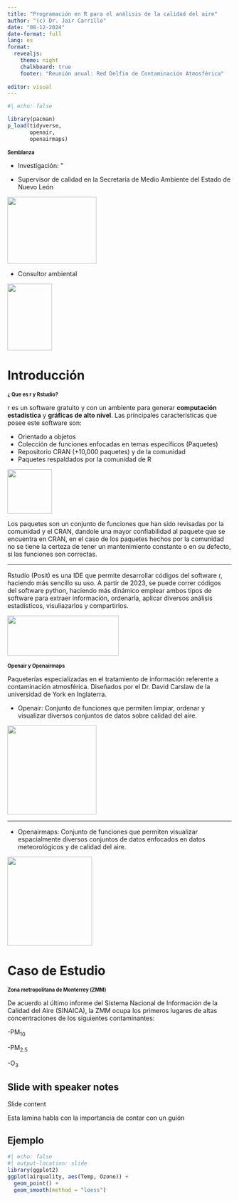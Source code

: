 ```yaml
---
title: "Programación en R para el análisis de la calidad del aire"
author: "(c) Dr. Jair Carrillo"
date: "08-12-2024"
date-format: full
lang: es
format:
  revealjs: 
    theme: night
    chalkboard: true
    footer: "Reunión anual: Red Delfin de Contaminación Atmosférica"
  
editor: visual
---
```


```r
#| echo: false

library(pacman)
p_load(tidyverse,
       openair,
       openairmaps)
```


# Semblanza {style="font-size: 0.8em; text-align:justify"}

:::incremental
- Investigación: "


- Supervisor de calidad en la Secretaría de Medio Ambiente del Estado de Nuevo León

![](main_presentation_files/figure-presentation/sima.jpg){.absolute top=270 left=900 width="200" height="150"}


- Consultor ambiental 

![](main_presentation_files/figure-presentation/consultoria.jpg){.absolute top=500 left=900 width="100" height="150"}
:::
# Introducción

# ¿ Que es r y Rstudio? {style="font-size: 0.8em; text-align:justify"}

r es un software gratuito y con un ambiente para generar **computación estadística** y **gráficas de alto nivel**. Las principales características que posee este software son:

::: incremental
-   Orientado a objetos
-   Colección de funciones enfocadas en temas específicos (Paquetes)
-   Repositorio CRAN (+10,000 paquetes) y de la comunidad
-   Paquetes respaldados por la comunidad de R
:::

![](main_presentation_files/figure-presentation/r_logo.png){.absolute top=500 left=450 width="100" height="100"}


::: notes
Los paquetes son un conjunto de funciones que han sido revisadas por la comunidad y el CRAN, dandole una mayor confiabilidad al paquete que se encuentra en CRAN, en el caso de los paquetes hechos por la comunidad no se tiene la certeza de tener un mantenimiento constante o en su defecto, si las funciones son correctas. 
:::
--- 

# {style="font-size: 0.8em; text-align:justify"}

Rstudio (Posit) es una IDE que permite desarrollar códigos del software r, haciendo más sencillo su uso. A partir de 2023, se puede correr códigos del software python, haciendo más dinámico emplear ambos tipos de software para extraer información, ordenarla, aplicar diversos análisis estadísticos, visuliazarlos y compartirlos.

![](main_presentation_files/figure-presentation/Rstudio-Logo-Flat.png){.absolute top=400 left=600 width="250" height="90"}

## Openair y Openairmaps {style="font-size: 0.8em; text-align:justify"}

Paqueterías especializadas en el tratamiento de información referente a contaminación atmosférica. Diseñados por el Dr. David Carslaw de la universidad de York en Inglaterra. 

- Openair: Conjunto de funciones que permiten limpiar, ordenar y visualizar diversos conjuntos de datos sobre calidad del aire. 

![](main_presentation_files/figure-presentation/logo.png){.absolute top=450 left=450 width="200" height="200"}

---

# {style="font-size: 0.8em; text-align:justify"}

- Openairmaps: Conjunto de funciones que permiten visualizar espacialmente diversos conjuntos de datos enfocados en datos meteorológicos y de calidad del aire.

![](main_presentation_files/figure-presentation/openairmaps.png){.absolute top=400 left=450 width="190" height="200"}

# Caso de Estudio

## Zona metropolitana de Monterrey (ZMM) {style="font-size: 0.8em; text-align:justify"}

De acuerdo al último informe del Sistema Nacional de Información de la Calidad del Aire (SINAICA), la ZMM ocupa los primeros lugares de altas concentraciones de los siguientes contaminantes:

::: Incremental
-PM~10~

-PM~2.5~

-O~3~
:::



## Slide with speaker notes

Slide content

::: notes
Esta lamina habla con la importancia de contar con un guión
:::

## Ejemplo

```r
#| echo: false
#| output-location: slide
library(ggplot2)
ggplot(airquality, aes(Temp, Ozone)) + 
  geom_point() + 
  geom_smooth(method = "loess")
  
```
